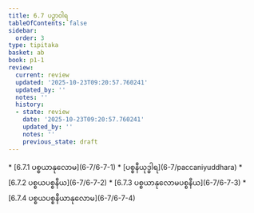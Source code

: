 ```yaml
---
title: 6.7 ပဉှာဝါရ
tableOfContents: false
sidebar:
  order: 3
type: tipitaka
basket: ab
book: p1-1
review:
  current: review
  updated: '2025-10-23T09:20:57.760241'
  updated_by: ''
  notes: ''
  history:
  - state: review
    date: '2025-10-23T09:20:57.760241'
    updated_by: ''
    notes: ''
    previous_state: draft
---
```



<ReviewStatus review={frontmatter.review} showDetails={true} />

<HypothesisAnnotation frontmatter={frontmatter} />

<DynamicBreadcrumb />



<TableOfContents book="p1-1" section="6.7">
* [6.7.1 ပစ္စယာနုလောမ](6-7/6-7-1)
* [ပစ္စနီယုဒ္ဓါရ](6-7/paccaniyuddhara)
* [6.7.2 ပစ္စယပစ္စနီယ](6-7/6-7-2)
* [6.7.3 ပစ္စယာနုလောမပစ္စနီယ](6-7/6-7-3)
* [6.7.4 ပစ္စယပစ္စနီယာနုလောမ](6-7/6-7-4)
</TableOfContents>